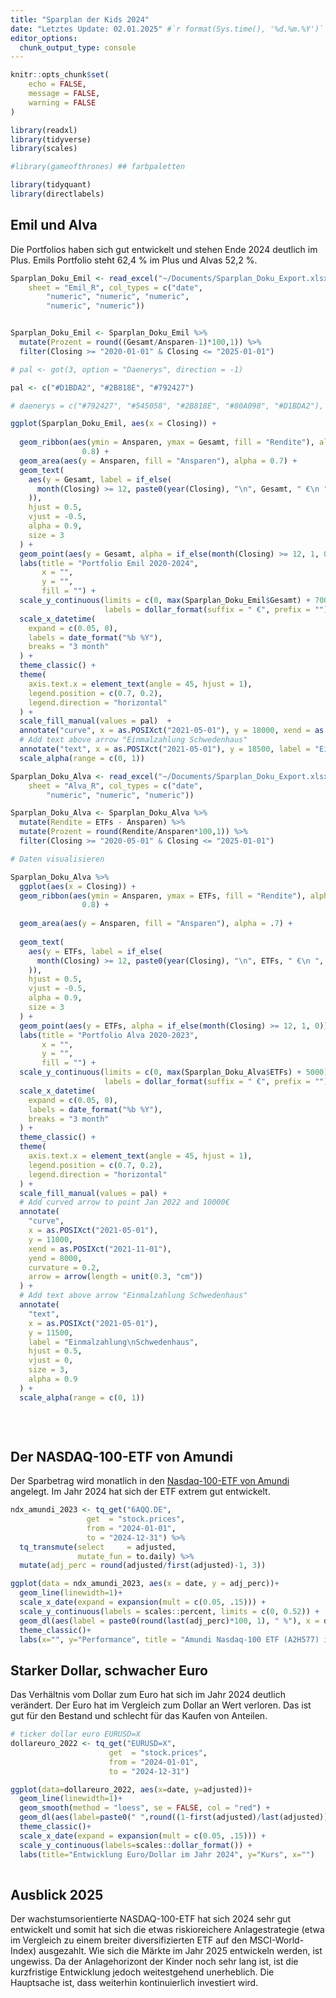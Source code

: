 ```yaml
---
title: "Sparplan der Kids 2024"
date: "Letztes Update: 02.01.2025" #`r format(Sys.time(), '%d.%m.%Y')`
editor_options: 
  chunk_output_type: console
---
```


```r
knitr::opts_chunk$set(
	echo = FALSE,
	message = FALSE,
	warning = FALSE
)
```

```r
library(readxl)
library(tidyverse)
library(scales)

#library(gameofthrones) ## farbpaletten

library(tidyquant)
library(directlabels)

```



## Emil und Alva

Die Portfolios haben sich gut entwickelt und stehen Ende 2024 deutlich im Plus. Emils Portfolio steht 62,4 % im Plus und Alvas 52,2 %.
```r

Sparplan_Doku_Emil <- read_excel("~/Documents/Sparplan_Doku_Export.xlsx", 
    sheet = "Emil_R", col_types = c("date", 
        "numeric", "numeric", "numeric", 
        "numeric", "numeric"))


Sparplan_Doku_Emil <- Sparplan_Doku_Emil %>%
  mutate(Prozent = round((Gesamt/Ansparen-1)*100,1)) %>%
  filter(Closing >= "2020-01-01" & Closing <= "2025-01-01")

```

```r
# pal <- got(3, option = "Daenerys", direction = -1)

pal <- c("#D1BDA2", "#2B818E", "#792427")

# daenerys = c("#792427", "#545058", "#2B818E", "#80A098", "#D1BDA2"),

ggplot(Sparplan_Doku_Emil, aes(x = Closing)) +
  
  geom_ribbon(aes(ymin = Ansparen, ymax = Gesamt, fill = "Rendite"), alpha =
                0.8) +
  geom_area(aes(y = Ansparen, fill = "Ansparen"), alpha = 0.7) +
  geom_text(
    aes(y = Gesamt, label = if_else(
      month(Closing) >= 12, paste0(year(Closing), "\n", Gesamt, " €\n ", Prozent, "%"), ""
    )),
    hjust = 0.5,
    vjust = -0.5,
    alpha = 0.9,
    size = 3
  ) +
  geom_point(aes(y = Gesamt, alpha = if_else(month(Closing) >= 12, 1, 0)), show.legend = FALSE)+
  labs(title = "Portfolio Emil 2020-2024",
       x = "",
       y = "",
       fill = "") +
  scale_y_continuous(limits = c(0, max(Sparplan_Doku_Emil$Gesamt) + 7000),
                     labels = dollar_format(suffix = " €", prefix = "")) +
  scale_x_datetime(
    expand = c(0.05, 0),
    labels = date_format("%b %Y"),
    breaks = "3 month"
  ) +
  theme_classic() +
  theme(
    axis.text.x = element_text(angle = 45, hjust = 1),
    legend.position = c(0.7, 0.2),
    legend.direction = "horizontal"
  ) +
  scale_fill_manual(values = pal)  +
  annotate("curve", x = as.POSIXct("2021-05-01"), y = 18000, xend = as.POSIXct("2021-10-15"), yend = 14000, curvature = 0.2, arrow = arrow(length = unit(0.3, "cm"))) +
  # Add text above arrow "Einmalzahlung Schwedenhaus"
  annotate("text", x = as.POSIXct("2021-05-01"), y = 18500, label = "Einmalzahlung\nSchwedenhaus", hjust = 0.5, vjust = 0, size = 3, alpha = 0.7) +
  scale_alpha(range = c(0, 1)) 

```


```r

Sparplan_Doku_Alva <- read_excel("~/Documents/Sparplan_Doku_Export.xlsx", 
    sheet = "Alva_R", col_types = c("date", 
        "numeric", "numeric", "numeric"))

Sparplan_Doku_Alva <- Sparplan_Doku_Alva %>%
  mutate(Rendite = ETFs - Ansparen) %>%
  mutate(Prozent = round(Rendite/Ansparen*100,1)) %>%
  filter(Closing >= "2020-05-01" & Closing <= "2025-01-01") 
```

```r
# Daten visualisieren

Sparplan_Doku_Alva %>%
  ggplot(aes(x = Closing)) +
  geom_ribbon(aes(ymin = Ansparen, ymax = ETFs, fill = "Rendite"), alpha =
                0.8) +
  
  geom_area(aes(y = Ansparen, fill = "Ansparen"), alpha = .7) +
  
  geom_text(
    aes(y = ETFs, label = if_else(
      month(Closing) >= 12, paste0(year(Closing), "\n", ETFs, " €\n ", Prozent, "%"), ""
    )),
    hjust = 0.5,
    vjust = -0.5,
    alpha = 0.9,
    size = 3
  ) +
  geom_point(aes(y = ETFs, alpha = if_else(month(Closing) >= 12, 1, 0)), show.legend = FALSE)+
  labs(title = "Portfolio Alva 2020-2023",
       x = "",
       y = "",
       fill = "") +
  scale_y_continuous(limits = c(0, max(Sparplan_Doku_Alva$ETFs) + 5000),
                     labels = dollar_format(suffix = " €", prefix = "")) +
  scale_x_datetime(
    expand = c(0.05, 0),
    labels = date_format("%b %Y"),
    breaks = "3 month"
  ) +
  theme_classic() +
  theme(
    axis.text.x = element_text(angle = 45, hjust = 1),
    legend.position = c(0.7, 0.2),
    legend.direction = "horizontal"
  ) +
  scale_fill_manual(values = pal) +
  # Add curved arrow to point Jan 2022 and 10000€
  annotate(
    "curve",
    x = as.POSIXct("2021-05-01"),
    y = 11000,
    xend = as.POSIXct("2021-11-01"),
    yend = 8000,
    curvature = 0.2,
    arrow = arrow(length = unit(0.3, "cm"))
  ) +
  # Add text above arrow "Einmalzahlung Schwedenhaus"
  annotate(
    "text",
    x = as.POSIXct("2021-05-01"),
    y = 11500,
    label = "Einmalzahlung\nSchwedenhaus",
    hjust = 0.5,
    vjust = 0,
    size = 3,
    alpha = 0.9
  ) +
  scale_alpha(range = c(0, 1)) 
  
 
  
```

## Der NASDAQ-100-ETF von Amundi

Der Sparbetrag wird monatlich in den [Nasdaq-100-ETF von Amundi](https://www.justetf.com/en/etf-profile.html?isin=LU1681038243) angelegt. Im Jahr 2024 hat sich der ETF extrem gut entwickelt.

```r
ndx_amundi_2023 <- tq_get("6AQQ.DE",
                 get  = "stock.prices",
                 from = "2024-01-01",
                 to = "2024-12-31") %>%
  tq_transmute(select     = adjusted,
               mutate_fun = to.daily) %>%
  mutate(adj_perc = round(adjusted/first(adjusted)-1, 3))
```

```r
ggplot(data = ndx_amundi_2023, aes(x = date, y = adj_perc))+
  geom_line(linewidth=1)+
  scale_x_date(expand = expansion(mult = c(0.05, .15))) +
  scale_y_continuous(labels = scales::percent, limits = c(0, 0.52)) +
  geom_dl(aes(label = paste0(round(last(adj_perc)*100, 1), " %"), x = date, y = adj_perc), method = list("last.qp", cex = 1, hjust = 0, vjust = -1), color="red") +
  theme_classic()+
  labs(x="", y="Performance", title = "Amundi Nasdaq-100 ETF (A2H577) im Jahr 2024")


```

## Starker Dollar, schwacher Euro

Das Verhältnis vom Dollar zum Euro hat sich im Jahr 2024 deutlich verändert. Der Euro hat  im Vergleich zum Dollar an Wert verloren. Das ist gut für den Bestand und schlecht für das Kaufen von Anteilen. 

```r
# ticker dollar euro EURUSD=X
dollareuro_2022 <- tq_get("EURUSD=X",
                      get  = "stock.prices",
                      from = "2024-01-01",
                      to = "2024-12-31")

ggplot(data=dollareuro_2022, aes(x=date, y=adjusted))+
  geom_line(linewidth=1)+
  geom_smooth(method = "loess", se = FALSE, col = "red") +
  geom_dl(aes(label=paste0(" ",round((1-first(adjusted)/last(adjusted))*100,0),"%"), x=date, y=adjusted), method = list("last.qp",  cex = 1, hjust = 0, vjust = -1), color="red") +
  theme_classic()+
  scale_x_date(expand = expansion(mult = c(0.05, .15))) +
  scale_y_continuous(labels=scales::dollar_format()) +
  labs(title="Entwicklung Euro/Dollar im Jahr 2024", y="Kurs", x="")
  
```

## Ausblick 2025

Der wachstumsorientierte NASDAQ-100-ETF hat sich 2024 sehr gut entwickelt und somit hat sich die etwas riskioreichere Anlagestrategie (etwa im Vergleich zu einem breiter diversifizierten ETF auf den MSCI-World-Index) ausgezahlt. Wie sich die Märkte im Jahr 2025 entwickeln werden, ist ungewiss. Da der Anlagehorizont der Kinder noch sehr lang ist, ist die kurzfristige Entwicklung jedoch weitestgehend unerheblich. Die Hauptsache ist, dass weiterhin kontinuierlich investiert wird.


